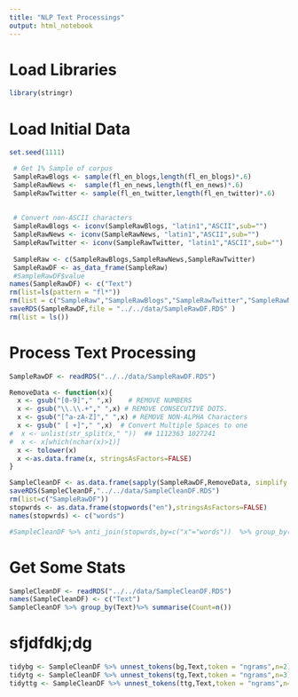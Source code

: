 ```yaml
---
title: "NLP Text Processings"
output: html_notebook
---
```


# Load Libraries
```r
library(stringr)
```


# Load Initial Data
```r
set.seed(1111)  

 # Get 1% Sample of corpus
 SampleRawBlogs <- sample(fl_en_blogs,length(fl_en_blogs)*.6)
 SampleRawNews <-  sample(fl_en_news,length(fl_en_news)*.6)
 SampleRawTwitter <- sample(fl_en_twitter,length(fl_en_twitter)*.6)
 
 
 # Convert non-ASCII characters
 SampleRawBlogs <- iconv(SampleRawBlogs, "latin1","ASCII",sub="")
 SampleRawNews <- iconv(SampleRawNews, "latin1","ASCII",sub="")
 SampleRawTwitter <- iconv(SampleRawTwitter, "latin1","ASCII",sub="")
 
 SampleRaw <- c(SampleRawBlogs,SampleRawNews,SampleRawTwitter)
 SampleRawDF <- as_data_frame(SampleRaw)
 #SampleRawDF$value
names(SampleRawDF) <- c("Text")
rm(list=ls(pattern = "fl*"))
rm(list = c("SampleRaw","SampleRawBlogs","SampleRawTwitter","SampleRawNews"))
saveRDS(SampleRawDF,file = "../../data/SampleRawDF.RDS" )
rm(list = ls())

```

# Process Text Processing
```r
SampleRawDF <- readRDS("../../data/SampleRawDF.RDS")

RemoveData <- function(x){
  x <- gsub("[0-9]"," ",x)    # REMOVE NUMBERS
  x <- gsub("\\.\\.+"," ",x) # REMOVE CONSECUTIVE DOTS.
  x <- gsub("[^a-zA-Z]"," ",x) # REMOVE NON-ALPHA Characters
  x <- gsub(" [ +]"," ",x)  # Convert Multiple Spaces to one
#  x <- unlist(str_split(x," "))  ## 1112363 1027241
#  x <- x[which(nchar(x)>1)]
  x <- tolower(x)
  x <-as.data.frame(x, stringsAsFactors=FALSE)
}

SampleCleanDF <- as.data.frame(sapply(SampleRawDF,RemoveData, simplify = FALSE), stringsAsFactors = FALSE)
saveRDS(SampleCleanDF,"../../data/SampleCleanDF.RDS")
rm(list=c("SampleRawDF"))
stopwrds <- as.data.frame(stopwords("en"),stringsAsFactors=FALSE)
names(stopwrds) <- c("words")

#SampleCleanDF %>% anti_join(stopwrds,by=c("x"="words"))  %>% group_by(x) %>% summarise(c=n()) %>% arrange(desc(c))


```

# Get Some Stats  
```r
SampleCleanDF <- readRDS("../../data/SampleCleanDF.RDS")
names(SampleCleanDF) <- c("Text")
SampleCleanDF %>% group_by(Text)%>% summarise(Count=n())
```

# sfjdfdkj;dg
```r
tidybg <- SampleCleanDF %>% unnest_tokens(bg,Text,token = "ngrams",n=2)
tidytg <- SampleCleanDF %>% unnest_tokens(tg,Text,token = "ngrams",n=3)
tidyttg <- SampleCleanDF %>% unnest_tokens(ttg,Text,token = "ngrams",n=4)
```

